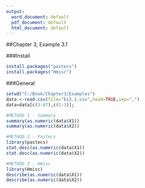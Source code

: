 ---
output:
  word_document: default
  pdf_document: default
  html_document: default
---

##Chapter 3, Example 3.1

###Install
```{r, echo = TRUE}
install.packages("pastecs")
install.packages("Hmisc")
```
###General
```{r, echo = TRUE}
setwd("C:/Book/Chapter3/Examples")
data <-read.csv(file="Ex3.1.csv",head=TRUE,sep=",")
data=data[c(3:47),c(1:3)];

#METHOD 1 - Summary
summary(as.numeric(data$X1))
summary(as.numeric(data$X2))

#METHOD 2 - Pastecs
library(pastecs)
stat.desc(as.numeric(data$X1))
stat.desc(as.numeric(data$X2))

#METHOD 3 - Hmisc
library(Hmisc)
describe(as.numeric(data$X1))
describe(as.numeric(data$X2))
```